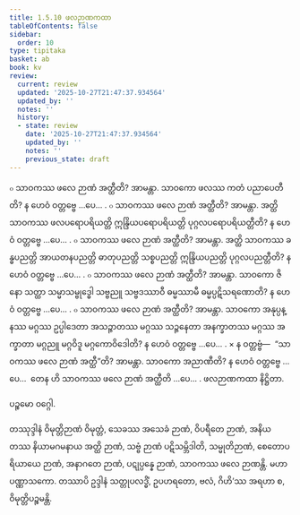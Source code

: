 ```yaml
---
title: 1.5.10 ဖလဉာဏကထာ
tableOfContents: false
sidebar:
  order: 10
type: tipitaka
basket: ab
book: kv
review:
  current: review
  updated: '2025-10-27T21:47:37.934564'
  updated_by: ''
  notes: ''
  history:
  - state: review
    date: '2025-10-27T21:47:37.934564'
    updated_by: ''
    notes: ''
    previous_state: draft
---
```



<ReviewStatus review={frontmatter.review} showDetails={true} />

<HypothesisAnnotation frontmatter={frontmatter} />

<DynamicBreadcrumb />

<Division number="443" book="kv" e="ch" v="32" p="237">

<Paragraph number="1526" book="kv">
๐ သာဝကဿ ဖလေ ဉာဏံ အတ္ထီတိ? အာမန္တာ. သာဝကော ဖလဿ ကတံ ပညာပေတီတိ? န ဟေဝံ ဝတ္တဗ္ဗေ …ပေ… .
</Paragraph>

<Paragraph number="1527" book="kv">
๐ သာဝကဿ ဖလေ ဉာဏံ အတ္ထီတိ? အာမန္တာ. အတ္ထိ သာဝကဿ ဖလပရောပရိယတ္တိ ဣန္ဒြိယပရောပရိယတ္တိ ပုဂ္ဂလပရောပရိယတ္တီတိ? န ဟေဝံ ဝတ္တဗ္ဗေ …ပေ… .
</Paragraph>

<Paragraph number="1528" book="kv">
๐ သာဝကဿ ဖလေ ဉာဏံ အတ္ထီတိ? အာမန္တာ. အတ္ထိ သာဝကဿ ခန္ဓပညတ္တိ အာယတနပညတ္တိ ဓာတုပညတ္တိ သစ္စပညတ္တိ ဣန္ဒြိယပညတ္တိ ပုဂ္ဂလပညတ္တီတိ? န ဟေဝံ ဝတ္တဗ္ဗေ …ပေ… .
</Paragraph>

<Paragraph number="1529" book="kv">
๐ သာဝကဿ ဖလေ ဉာဏံ အတ္ထီတိ? အာမန္တာ. သာဝကော ဇိနော သတ္ထာ သမ္မာသမ္ဗုဒ္ဓေါ သဗ္ဗညူ သဗ္ဗဒဿာဝီ ဓမ္မဿာမီ ဓမ္မပ္ပဋိသရဏောတိ? န ဟေဝံ ဝတ္တဗ္ဗေ …ပေ… .
</Paragraph>

<Paragraph number="1530" book="kv">
๐ သာဝကဿ ဖလေ ဉာဏံ အတ္ထီတိ? အာမန္တာ. သာဝကော အနုပ္ပန္နဿ မဂ္ဂဿ ဥပ္ပါဒေတာ အသဉ္ဇာတဿ မဂ္ဂဿ သဉ္ဇနေတာ အနက္ခာတဿ မဂ္ဂဿ အက္ခာတာ မဂ္ဂညူ မဂ္ဂဝိဒူ မဂ္ဂကောဝိဒေါတိ? န ဟေဝံ ဝတ္တဗ္ဗေ …ပေ… .
</Paragraph>

</Division>
<Division number="444" book="kv" e="ch" v="32" p="238">

<Paragraph number="1531" book="kv">
× န ဝတ္တဗ္ဗံ—  “သာဝကဿ ဖလေ ဉာဏံ အတ္ထီ”တိ? အာမန္တာ. သာဝကော အညာဏီတိ? န ဟေဝံ ဝတ္တဗ္ဗေ …ပေ…  တေန ဟိ သာဝကဿ ဖလေ ဉာဏံ အတ္ထီတိ …ပေ… .

</Paragraph>
</Division>

<Paragraph number="1532" type="center" book="kv">
ဖလဉာဏကထာ နိဋ္ဌိတာ.

  
ပဉ္စမော ဝဂ္ဂေါ.



</Paragraph>

<Paragraph number="1533" type="center" book="kv">
တဿုဒ္ဒါနံ


</Paragraph>

<Paragraph number="1534" book="kv">
ဝိမုတ္တိဉာဏံ ဝိမုတ္တံ, သေခဿ အသေခံ ဉာဏံ, ဝိပရီတေ ဉာဏံ, အနိယတဿ နိယာမဂမနာယ အတ္ထိ ဉာဏံ, သဗ္ဗံ ဉာဏံ ပဋိသမ္ဘိဒါတိ, သမ္မုတိဉာဏံ, စေတောပရိယာယေ ဉာဏံ, အနာဂတေ ဉာဏံ, ပဋုပ္ပန္နေ ဉာဏံ, သာဝကဿ ဖလေ ဉာဏန္တိ.

</Paragraph>

<Paragraph number="1535" type="center" book="kv">
မဟာပဏ္ဏာသကော.



</Paragraph>

<Paragraph number="1536" type="center" book="kv">
တဿာပိ ဥဒ္ဒါနံ


</Paragraph>

<Paragraph number="1537" type="center" book="kv">
သတ္တုပလဒ္ဓိံ, ဥပဟရတော, ဗလံ, ဂိဟိ’ဿ အရဟာ စ, ဝိမုတ္တိပဉ္စမန္တိ.
</Paragraph>